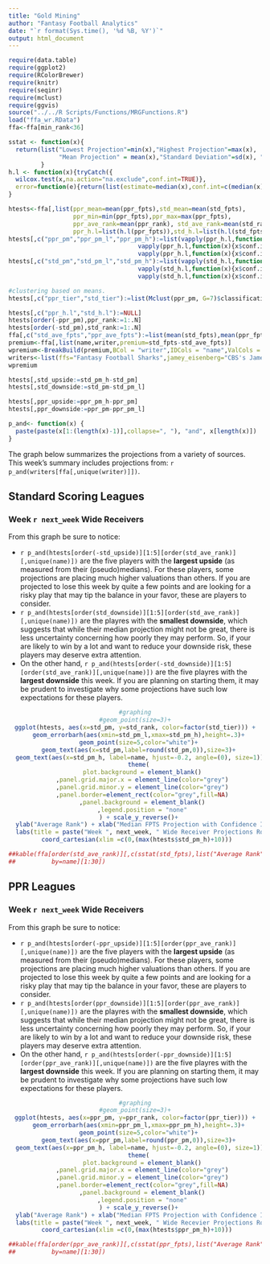 ```yaml
---
title: "Gold Mining"
author: "Fantasy Football Analytics"
date: "`r format(Sys.time(), '%d %B, %Y')`"
output: html_document
---
```


```r
require(data.table)
require(ggplot2)
require(RColorBrewer)
require(knitr)
require(seqinr)
require(mclust)
require(ggvis)
source("../../R Scripts/Functions/MRGFunctions.R")
load("ffa_wr.RData")
ffa<-ffa[min_rank<36]

sstat <- function(x){
  return(list("Lowest Projection"=min(x),"Highest Projection"=max(x),
              "Mean Projection" = mean(x),"Standard Deviation"=sd(x), "Median Projection"=median(x)))
         }
h.l <- function(x){tryCatch({
  wilcox.test(x,na.action="na.exclude",conf.int=TRUE)},
  error=function(e){return(list(estimate=median(x),conf.int=c(median(x)-sd(x),median(x)+sd(x))))})
}

htests<-ffa[,list(ppr_mean=mean(ppr_fpts),std_mean=mean(std_fpts),
                  ppr_min=min(ppr_fpts),ppr_max=max(ppr_fpts),
                  ppr_ave_rank=mean(ppr_rank), std_ave_rank=mean(std_rank),
                  ppr_h.l=list(h.l(ppr_fpts)),std_h.l=list(h.l(std_fpts))),by=name]
htests[,c("ppr_pm","ppr_pm_l","ppr_pm_h"):=list(vapply(ppr_h.l,function(x){x$estimate},double(1)),
                                    vapply(ppr_h.l,function(x){x$conf.int[1]},double(1)),
                                    vapply(ppr_h.l,function(x){x$conf.int[2]},double(1)))]
htests[,c("std_pm","std_pm_l","std_pm_h"):=list(vapply(std_h.l,function(x){x$estimate},double(1)),
                                    vapply(std_h.l,function(x){x$conf.int[1]},double(1)),
                                    vapply(std_h.l,function(x){x$conf.int[2]},double(1)))]

#clustering based on means.
htests[,c("ppr_tier","std_tier"):=list(Mclust(ppr_pm, G=7)$classification,Mclust(std_pm,G=7)$classification)]

htests[,c("ppr_h.l","std_h.l"):=NULL]
htests[order(-ppr_pm),ppr_rank:=1:.N]
htests[order(-std_pm),std_rank:=1:.N]
ffa[,c("std_ave_fpts","ppr_ave_fpts"):=list(mean(std_fpts),mean(ppr_fpts)),by=name]
premium<-ffa[,list(name,writer,premium=std_fpts-std_ave_fpts)]
wpremium<-BreakBuild(premium,BCol = "writer",IDCols = "name",ValCols = "premium")
writers<-list(ffs="Fantasy Football Sharks",jamey_eisenberg="CBS's Jamey Eisenberg", dave_richard="CBS's Dave Richard",espn="ESPN",pp="Picking Pros",yahoo="Yahoo Sports",fx="Fox Sports",fft="Fantasy Football Today")
wpremium

htests[,std_upside:=std_pm_h-std_pm]
htests[,std_downside:=std_pm-std_pm_l]

htests[,ppr_upside:=ppr_pm_h-ppr_pm]
htests[,ppr_downside:=ppr_pm-ppr_pm_l]

p_and<- function(x) {
  paste(paste(x[1:(length(x)-1)],collapse=", "), "and", x[length(x)])
}

```

The graph below summarizes the projections from a variety of sources.  This week's summary includes projections from: `r p_and(writers[ffa[,unique(writer)]])`.

## Standard Scoring Leagues
### Week `r next_week` Wide Receivers 

From this graph be sure to notice:

 - `r p_and(htests[order(-std_upside)][1:5][order(std_ave_rank)][,unique(name)])` are the five players with the <b>largest upside</b> (as measured from their (pseudo)medians).  For these players, some projections are placing much higher valuations than others. If you are projected to lose this week by quite a few points and are looking for a risky play that may tip the balance in your favor, these are players to consider.
 - `r p_and(htests[order(std_downside)][1:5][order(std_ave_rank)][,unique(name)])` are the playres with the <b> smallest downside</b>, which suggests that while their median projection might not be great, there is less uncertainty concerning how poorly they may perform.  So, if your are likely to win by a lot and want to reduce your downside risk, these players may deserve extra attention.
 - On the other hand, `r p_and(htests[order(-std_downside)][1:5][order(std_ave_rank)][,unique(name)])`  are the five playres with the <b>largest downside</b> this week.  If you are planning on starting them, it may be prudent to investigate why some projections have such low expectations for these players.
 
<center> 
```r
#graphing
#geom_point(size=3)+
ggplot(htests, aes(x=std_pm, y=std_rank, color=factor(std_tier))) +
  geom_errorbarh(aes(xmin=std_pm_l,xmax=std_pm_h),height=.3)+
  geom_point(size=5,color="white")+
  geom_text(aes(x=std_pm,label=round(std_pm,0)),size=3)+
  geom_text(aes(x=std_pm_h, label=name, hjust=-0.2, angle=(0), size=1))+
  theme(
    plot.background = element_blank()
    ,panel.grid.major.x = element_line(color="grey")
    ,panel.grid.minor.y = element_line(color="grey")
    ,panel.border=element_rect(color="grey",fill=NA)
    ,panel.background = element_blank()
    ,legend.position = "none"
  ) + scale_y_reverse()+
  ylab("Average Rank") + xlab("Median FPTS Projection with Confidence Interval") +
  labs(title = paste("Week ", next_week, " Wide Receiver Projections Roundup", sep="")) +
  coord_cartesian(xlim =c(0,(max(htests$std_pm_h)+10))) 
```
</center>


```r
##kable(ffa[order(std_ave_rank)][,c(sstat(std_fpts),list("Average Rank"=mean(ppr_rank))),
##          by=name][1:30])
```


## PPR Leagues
### Week `r next_week` Wide Receivers 

From this graph be sure to notice:

 - `r p_and(htests[order(-ppr_upside)][1:5][order(ppr_ave_rank)][,unique(name)])` are the five players with the <b>largest upside</b> (as measured from their (pseudo)medians).  For these players, some projections are placing much higher valuations than others. If you are projected to lose this week by quite a few points and are looking for a risky play that may tip the balance in your favor, these are players to consider.
 - `r p_and(htests[order(ppr_downside)][1:5][order(ppr_ave_rank)][,unique(name)])` are the playres with the <b> smallest downside</b>, which suggests that while their median projection might not be great, there is less uncertainty concerning how poorly they may perform.  So, if your are likely to win by a lot and want to reduce your downside risk, these players may deserve extra attention.
 - On the other hand, `r p_and(htests[order(-ppr_downside)][1:5][order(ppr_ave_rank)][,unique(name)])` are the five playres with the <b>largest downside</b> this week.  If you are planning on starting them, it may be prudent to investigate why some projections have such low expectations for these players.

<center> 
```r
#graphing
#geom_point(size=3)+
ggplot(htests, aes(x=ppr_pm, y=ppr_rank, color=factor(ppr_tier))) +
  geom_errorbarh(aes(xmin=ppr_pm_l,xmax=ppr_pm_h),height=.3)+
  geom_point(size=5,color="white")+
  geom_text(aes(x=ppr_pm,label=round(ppr_pm,0)),size=3)+
  geom_text(aes(x=ppr_pm_h, label=name, hjust=-0.2, angle=(0), size=1))+
  theme(
    plot.background = element_blank()
    ,panel.grid.major.x = element_line(color="grey")
    ,panel.grid.minor.y = element_line(color="grey")
    ,panel.border=element_rect(color="grey",fill=NA)
    ,panel.background = element_blank()
    ,legend.position = "none"
  ) + scale_y_reverse()+
  ylab("Average Rank") + xlab("Median FPTS Projection with Confidence Interval") +
  labs(title = paste("Week ", next_week, " Wide Recevier Projections Roundup", sep="")) +
  coord_cartesian(xlim =c(0,(max(htests$ppr_pm_h)+10))) 

```
</center> 


```r
##kable(ffa[order(ppr_ave_rank)][,c(sstat(ppr_fpts),list("Average Rank"=mean(ppr_rank))),
##          by=name][1:30])
```


